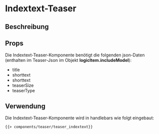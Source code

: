 
<Meta of={TeaserIndextextStories} />

# Indextext-Teaser

## Beschreibung

## Props

Die Indextext-Teaser-Komponente benötigt die folgenden json-Daten (enthalten im Teaser-Json im Objekt <b>logicItem.includeModel</b>):

-   title
-   shorttext
-   shorttext
-   teaserSize
-   teaserType

## Verwendung

Die Indextext-Teaser-Komponente wird in handlebars wie folgt eingebaut:

```html
{{> components/teaser/teaser_indextext}}
```

<Canvas withToolbar>
    <Story of={TeaserIndextextStories.TextMitHintergrund100} />
    <Story of={TeaserIndextextStories.TextMitBox100} />
    <Story of={TeaserIndextextStories.HintergrundOrange100} />
    <Story of={TeaserIndextextStories.TextMitHintergrund50} />
</Canvas>

<ArgTypes story="Text mit Hintergrund 100" />
